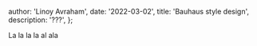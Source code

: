 
  author: 'Linoy Avraham',
  date: '2022-03-02',
  title: 'Bauhaus style design',
  description: '???',
};


La la la la al ala 